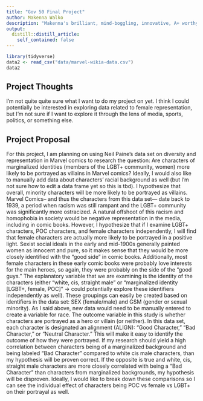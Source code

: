 ```yaml
---
title: "Gov 50 Final Project"
author: Makenna Walko
description: "Makenna's brilliant, mind-boggling, innovative, A+ worthy final project !!"
output:
  distill::distill_article:
    self_contained: false
---
```


```r
library(tidyverse) 
data2 <- read_csv("data/marvel-wikia-data.csv")
data2
```

## Project Thoughts

I'm not quite quite sure what I want to do my project on yet. I think I could potentially be interested in exploring data related to female representation, but I'm not sure if I want to explore it through the lens of media, sports, politics, or something else.  

## Project Proposal

  For this project, I am planning on using Neil Paine’s data set on diversity and representation in Marvel comics to research the question: Are characters of marginalized identities (members of the LGBT+ community, women) more likely to be portrayed as villains in Marvel comics? Ideally, I would also like to manually add data about characters’ racial background as well (but I’m not sure how to edit a data frame yet so this is tbd). 
  I hypothesize that overall, minority characters will be more likely to be portrayed as villains. Marvel Comics– and thus the characters from this data set— date back to 1939, a period when racism was still rampant and the LGBT+ community was significantly more ostracized. A natural offshoot of this racism and homophobia in society would be negative representation in the media, including in comic books. However, I hypothesize that if I examine LGBT+ characters, POC characters, and female characters independently, I will find that female characters are actually more likely to be portrayed in a positive light. Sexist social ideals in the early and mid-1900s generally painted women as innocent and pure, so it makes sense that they would be more closely identified with the “good side” in comic books. Additionally, most female characters in these early comic books were probably love interests for the main heroes, so again, they were probably on the side of the “good guys.” 
  The explanatory variable that we are examining is the identity of the characters (either “white, cis, straight male” or “marginalized identity [LGBT+, female, POC]” → could potentially explore these identifiers independently as well). These groupings can easily be created based on identifiers in the data set: SEX (female/male) and GSM (gender or sexual minority). As I said above, new data would need to be manually entered to create a variable for race. The outcome variable in this study is whether characters are portrayed as a hero or villain (or neither). In this data set, each character is designated an alignment (ALIGN): “Good Character,” “Bad Character,” or “Neutral Character.” This will make it easy to identify the outcome of how they were portrayed. If my research should yield a high correlation between characters being of a marginalized background and being labeled “Bad Character” compared to white cis male characters, than my hypothesis will be proven correct. If the opposite is true and white, cis, straight male characters are more closely correlated with being a “Bad Character” than characters from marginalized backgrounds, my hypothesis will be disproven. Ideally, I would like to break down these comparisons so I can see the individual effect of characters being POC vs female vs LGBT+ on their portrayal as well. 
